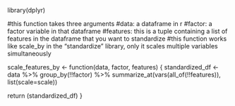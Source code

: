 library(dplyr)

#this function takes three arguments 
#data: a dataframe in r
#factor: a factor variable in that dataframe
#features: this is a tuple containing a list of features in the dataframe that you want to standardize
#this function works like scale_by in the "standardize" library, only it scales multiple variables simultaneously


scale_features_by <- function(data, factor, features) {
  standardized_df <- data %>%
    group_by(!!factor) %>%
    summarize_at(vars(all_of(!!features)), list(scale=scale))
  
  return (standardized_df)
}
